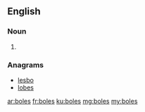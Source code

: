 ==English==

===Noun===
{{head|en|plural}}

# {{plural of|bole|lang=en}}

===Anagrams===
* [[lesbo#English|lesbo]]
* [[lobes#English|lobes]]

[[ar:boles]]
[[fr:boles]]
[[ku:boles]]
[[mg:boles]]
[[my:boles]]